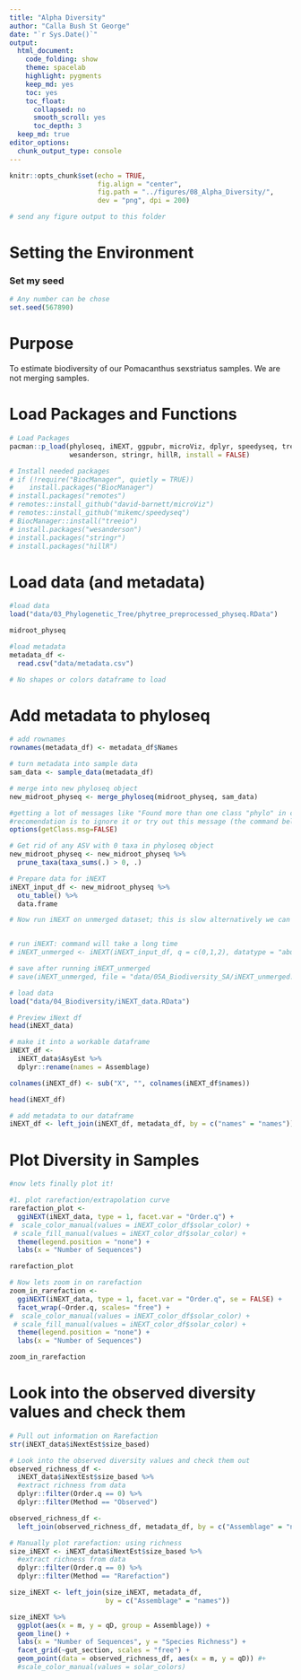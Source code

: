 ```yaml
---
title: "Alpha Diversity"
author: "Calla Bush St George"
date: "`r Sys.Date()`"
output:
  html_document: 
    code_folding: show
    theme: spacelab
    highlight: pygments
    keep_md: yes
    toc: yes
    toc_float:
      collapsed: no
      smooth_scroll: yes
      toc_depth: 3
  keep_md: true  
editor_options: 
  chunk_output_type: console
---
```


```r
knitr::opts_chunk$set(echo = TRUE,
                      fig.align = "center",
                      fig.path = "../figures/08_Alpha_Diversity/",
                      dev = "png", dpi = 200) 

# send any figure output to this folder 

```

# Setting the Environment 

### Set my seed
```r
# Any number can be chose
set.seed(567890)
```

# Purpose

To estimate biodiversity of our Pomacanthus sexstriatus samples. 
We are not merging samples.

# Load Packages and Functions
```r
# Load Packages
pacman::p_load(phyloseq, iNEXT, ggpubr, microViz, dplyr, speedyseq, treeio, 
               wesanderson, stringr, hillR, install = FALSE)

# Install needed packages
# if (!require("BiocManager", quietly = TRUE))
#    install.packages("BiocManager")
# install.packages("remotes")
# remotes::install_github("david-barnett/microViz")
# remotes::install_github("mikemc/speedyseq")
# BiocManager::install("treeio")
# install.packages("wesanderson")
# install.packages("stringr")
# install.packages("hillR")
```

# Load data (and metadata)
```r
#load data
load("data/03_Phylogenetic_Tree/phytree_preprocessed_physeq.RData")

midroot_physeq

#load metadata
metadata_df <- 
  read.csv("data/metadata.csv")

# No shapes or colors dataframe to load
```

# Add metadata to phyloseq
```r
# add rownames
rownames(metadata_df) <- metadata_df$Names

# turn metadata into sample data
sam_data <- sample_data(metadata_df)

# merge into new phyloseq object
new_midroot_physeq <- merge_phyloseq(midroot_physeq, sam_data)

#getting a lot of messages like "Found more than one class "phylo" in cache; using the first, from namespace 'phyloseq'; Also defined by ‘tidytree’"
#recomendation is to ignore it or try out this message (the command below will silence the issues)
options(getClass.msg=FALSE)
```

```r
# Get rid of any ASV with 0 taxa in phyloseq object
new_midroot_physeq <- new_midroot_physeq %>% 
  prune_taxa(taxa_sums(.) > 0, .)

# Prepare data for iNEXT
iNEXT_input_df <- new_midroot_physeq %>% 
  otu_table() %>% 
  data.frame

# Now run iNEXT on unmerged dataset; this is slow alternatively we can use fun.gus but to be consistent with Sophia R i will run iNEXT this time


# run iNEXT: command will take a long time 
# iNEXT_unmerged <- iNEXT(iNEXT_input_df, q = c(0,1,2), datatype = "abundance")

# save after running iNEXT_unmerged
# save(iNEXT_unmerged, file = "data/05A_Biodiversity_SA/iNEXT_unmerged.RData")

# load data
load("data/04_Biodiversity/iNEXT_data.RData")

# Preview iNext df
head(iNEXT_data)

# make it into a workable dataframe
iNEXT_df <- 
  iNEXT_data$AsyEst %>% 
  dplyr::rename(names = Assemblage)

colnames(iNEXT_df) <- sub("X", "", colnames(iNEXT_df$names))

head(iNEXT_df)

# add metadata to our dataframe
iNEXT_df <- left_join(iNEXT_df, metadata_df, by = c("names" = "names"))
```

# Plot Diversity in Samples
```r

#now lets finally plot it!

#1. plot rarefaction/extrapolation curve 
rarefaction_plot <- 
  ggiNEXT(iNEXT_data, type = 1, facet.var = "Order.q") +
#  scale_color_manual(values = iNEXT_color_df$solar_color) +
 # scale_fill_manual(values = iNEXT_color_df$solar_color) +
  theme(legend.position = "none") + 
  labs(x = "Number of Sequences")

rarefaction_plot

# Now lets zoom in on rarefaction
zoom_in_rarefaction <- 
  ggiNEXT(iNEXT_data, type = 1, facet.var = "Order.q", se = FALSE) +
  facet_wrap(~Order.q, scales= "free") +
#  scale_color_manual(values = iNEXT_color_df$solar_color) +
 # scale_fill_manual(values = iNEXT_color_df$solar_color) +
  theme(legend.position = "none") + 
  labs(x = "Number of Sequences")

zoom_in_rarefaction
```

# Look into the observed diversity values and check them
```r
# Pull out information on Rarefaction 
str(iNEXT_data$iNextEst$size_based)

# Look into the observed diversity values and check them out
observed_richness_df <- 
  iNEXT_data$iNextEst$size_based %>% 
  #extract richness from data
  dplyr::filter(Order.q == 0) %>% 
  dplyr::filter(Method == "Observed")

observed_richness_df <- 
  left_join(observed_richness_df, metadata_df, by = c("Assemblage" = "names"))

# Manually plot rarefaction: using richness
size_iNEXT <- iNEXT_data$iNextEst$size_based %>% 
  #extract richness from data
  dplyr::filter(Order.q == 0) %>% 
  dplyr::filter(Method == "Rarefaction")

size_iNEXT <- left_join(size_iNEXT, metadata_df, 
                        by = c("Assemblage" = "names"))

size_iNEXT %>%
  ggplot(aes(x = m, y = qD, group = Assemblage)) +
  geom_line() +
  labs(x = "Number of Sequences", y = "Species Richness") +
  facet_grid(~gut_section, scales = "free") +
  geom_point(data = observed_richness_df, aes(x = m, y = qD)) #+
  #scale_color_manual(values = solar_colors)

```

